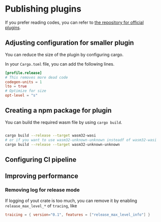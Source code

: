 # Publishing plugins

If you prefer reading codes, you can refer to [the repository for official plugins](https://github.com/swc-project/plugins).

## Adjusting configuration for smaller plugin

You can reduce the size of the plugin by configuring cargo.

In your `Cargo.toml` file, you can add the following lines.

```toml
[profile.release]
# This removes more dead code
codegen-units = 1
lto = true
# Optimize for size
opt-level = "s"
```

## Creating a npm package for plugin

You can build the required wasm file by using `cargo build`.

```sh

cargo build --release --target wasm32-wasi
# or if you want to use wasm32-unknown-unknown insteadf of wasm32-wasi
cargo build --release --target wasm32-unknown-unknown

```

## Configuring CI pipeline

## Improving performance

### Removing log for release mode

If logging of yout crate is too much, you can remove it by enabling `release_max_level_*` of `tracing`, like

```toml
traicing = { version="0.1", features = ["release_max_level_info"] }
```
